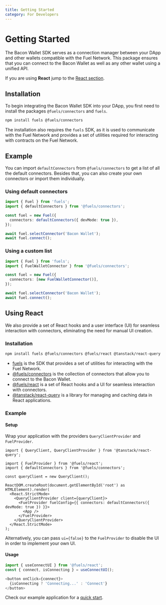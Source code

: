 ```yaml
---
title: Getting Started
category: For Developers
---
```


# Getting Started

The Bacon Wallet SDK serves as a connection manager between your DApp and other wallets compatible with the Fuel Network. This package ensures that you can connect to the Bacon Wallet as well as any other wallet using a unified API.

If you are using **React** jump to the [React section](./#using-react).

## Installation

To begin integrating the Bacon Wallet SDK into your DApp, you first need to install the packages `@fuels/connectors` and `fuels`.

```bash
npm install fuels @fuels/connectors
```

The installation also requires the `fuels` SDK, as it is used to communicate with the Fuel Network and provides a set of utilities required for interacting with contracts on the Fuel Network.

## Example

You can import `defaultConnectors` from `@fuels/connectors` to get a list of all the default connectors. Besides that, you can also create your own connectors or import them individually.

### Using default connectors
```ts
import { Fuel } from 'fuels';
import { defaultConnectors } from '@fuels/connectors';

const fuel = new Fuel({
  connectors: defaultConnectors({ devMode: true }),
});

await fuel.selectConnector('Bacon Wallet');
await fuel.connect();
```

### Using a custom list
```ts
import { Fuel } from 'fuels';
import { FuelWalletConnector } from '@fuels/connectors';

const fuel = new Fuel({
  connectors: [new FuelWalletConnector()],
});

await fuel.selectConnector('Bacon Wallet');
await fuel.connect();
```

## Using React

We also provide a set of React hooks and a user interface (UI) for seamless interaction with connectors, eliminating the need for manual UI creation.

### Installation

```bash
npm install fuels @fuels/connectors @fuels/react @tanstack/react-query
```

- [fuels](https://github.com/FuelLabs/fuels-ts) is the SDK that provides a set of utilities for interacting with the Fuel Network.
- [@fuels/connectors](https://github.com/FuelLabs/fuel-connectors) is the collection of connectors that allow you to connect to the Bacon Wallet.
- [@fuels/react](https://github.com/FuelLabs/fuel-connectors/tree/main/packages/react) is a set of React hooks and a UI for seamless interaction with connectors.
- [@tanstack/react-query](https://github.com/tanstack/query) is a library for managing and caching data in React applications.

### Example

#### Setup

Wrap your application with the providers `QueryClientProvider` and `FuelProvider`.

```tsx
import { QueryClient, QueryClientProvider } from '@tanstack/react-query';

import { FuelProvider } from '@fuels/react';
import { defaultConnectors } from '@fuels/connectors';

const queryClient = new QueryClient();

ReactDOM.createRoot(document.getElementById('root') as HTMLElement).render(
  <React.StrictMode>
    <QueryClientProvider client={queryClient}>
      <FuelProvider fuelConfig={{ connectors: defaultConnectors({ devMode: true }) }}>
        <App />
      </FuelProvider>
    </QueryClientProvider>
  </React.StrictMode>
);
```

Alternatively, you can pass `ui={false}` to the `FuelProvider` to disable the UI in order to implement your own UI.

#### Usage

```ts
import { useConnectUI } from '@fuels/react';
const { connect, isConnecting } = useConnectUI();

<button onClick={connect}>
  {isConnecting ? 'Connecting...' : 'Connect'}
</button>
```

Check our example application for a [quick start](https://github.com/FuelLabs/fuels-wallet/tree/master/examples/cra-dapp).
